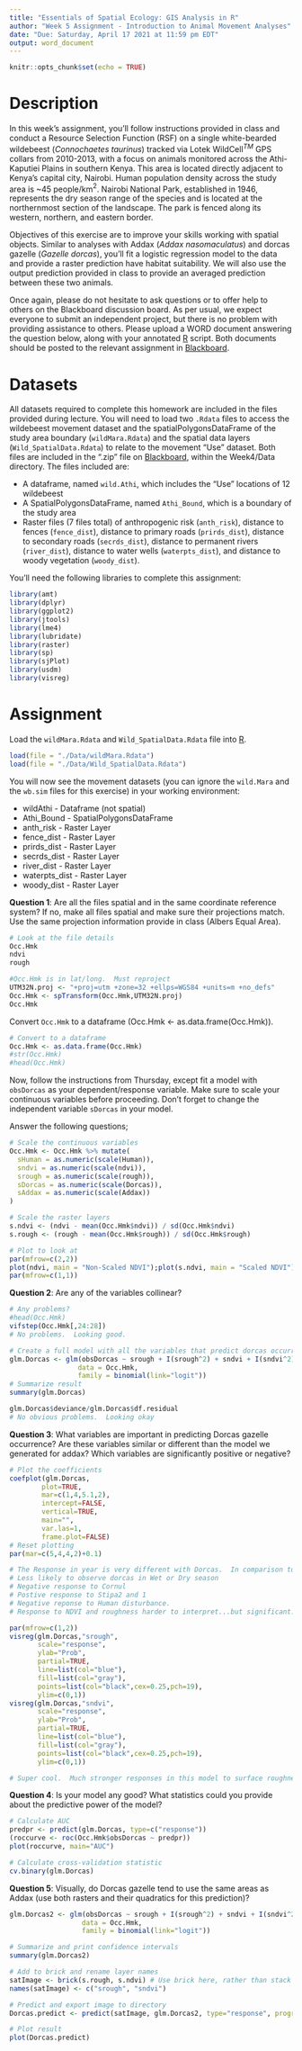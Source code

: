 ```yaml
---
title: "Essentials of Spatial Ecology: GIS Analysis in R"
author: "Week 5 Assignment - Introduction to Animal Movement Analyses"
date: "Due: Saturday, April 17 2021 at 11:59 pm EDT"
output: word_document
---
```


```r
knitr::opts_chunk$set(echo = TRUE)
```

# Description
In this week's assignment, you'll follow instructions provided in class and conduct a Resource Selection Function (RSF) on a single white-bearded wildebeest (*Connochaetes taurinus*) tracked via Lotek WildCell$^{TM}$ GPS collars from 2010-2013, with a focus on animals monitored across the Athi-Kaputiei Plains in southern Kenya. This area is located directly adjacent to Kenya's capital city, Nairobi.  Human population density across the study area is ~45 people/km$^2$.  Nairobi National Park, established in 1946, represents the dry season range of the species and is located at the northernmost section of the landscape.  The park is fenced along its western, northern, and eastern border.

Objectives of this exercise are to improve your skills working with spatial objects.  Similar to analyses with Addax (*Addax nasomaculatus*) and dorcas gazelle (*Gazelle dorcas*), you'll fit a logistic regression model to the data and provide a raster prediction have habitat suitability.  We will also use the output prediction provided in class to provide an averaged prediction between these two animals.

Once again, please do not hesitate to ask questions or to offer help to others on the Blackboard discussion board. As per usual, we expect everyone to submit an independent project, but there is no problem with providing assistance to others. Please upload a WORD document answering the question below, along with your annotated [R]() script. Both documents should be posted to the relevant assignment in [Blackboard](https://mymasonportal.gmu.edu/).

# Datasets
All datasets required to complete this homework are included in the files provided during lecture.  You will need to load two `.Rdata` files to access the wildebeest movement dataset and the spatialPolygonsDataFrame of the study area boundary (`wildMara.Rdata`) and the spatial data layers (`Wild_SpatialData.Rdata`) to relate to the movement "Use" dataset.  Both files are included in the ".zip" file on [Blackboard](), within the Week4/Data directory.  The files included are:

* A dataframe, named `wild.Athi`, which includes the "Use" locations of 12 wildebeest
* A SpatialPolygonsDataFrame, named `Athi_Bound`, which is a boundary of the study area
* Raster files (7 files total) of anthropogenic risk (`anth_risk`), distance to fences (`fence_dist`), distance to primary roads (`prirds_dist`), distance to secondary roads (`secrds_dist`), distance to permanent rivers (`river_dist`), distance to water wells (`waterpts_dist`), and distance to woody vegetation (`woody_dist`).

You'll need the following libraries to complete this assignment:

```r
library(amt) 
library(dplyr)
library(ggplot2)
library(jtools)
library(lme4)
library(lubridate)
library(raster)
library(sp)
library(sjPlot)
library(usdm)
library(visreg)
```

# Assignment
Load the `wildMara.Rdata` and `Wild_SpatialData.Rdata` file into [R]().

```r
load(file = "./Data/wildMara.Rdata")
load(file = "./Data/Wild_SpatialData.Rdata")
```

You will now see the movement datasets (you can ignore the `wild.Mara` and the `wb.sim` files for this exercise) in your working environment:

* wildAthi - Dataframe (not spatial)
* Athi_Bound - SpatialPolygonsDataFrame
* anth_risk - Raster Layer
* fence_dist - Raster Layer
* prirds_dist - Raster Layer
* secrds_dist - Raster Layer
* river_dist - Raster Layer
* waterpts_dist - Raster Layer
* woody_dist - Raster Layer

**Question 1**: Are all the files spatial and in the same coordinate reference system?  If no, make all files spatial and make sure their projections match.  Use the same projection information provide in class (Albers Equal Area).

```r
# Look at the file details
Occ.Hmk
ndvi
rough

#Occ.Hmk is in lat/long.  Must reproject
UTM32N.proj <- "+proj=utm +zone=32 +ellps=WGS84 +units=m +no_defs"
Occ.Hmk <- spTransform(Occ.Hmk,UTM32N.proj)
Occ.Hmk
```

Convert `Occ.Hmk` to a dataframe (Occ.Hmk <- as.data.frame(Occ.Hmk)). 

```r
# Convert to a dataframe
Occ.Hmk <- as.data.frame(Occ.Hmk)
#str(Occ.Hmk)
#head(Occ.Hmk)
```

Now, follow the instructions from Thursday, except fit a model with `obsDorcas` as your dependent/response variable. Make sure to scale your continuous variables before proceeding.  Don't forget to change the independent variable `sDorcas` in your model.  

Answer the following questions;

```r
# Scale the continuous variables
Occ.Hmk <- Occ.Hmk %>% mutate(
  sHuman = as.numeric(scale(Human)),
  sndvi = as.numeric(scale(ndvi)),
  srough = as.numeric(scale(rough)),
  sDorcas = as.numeric(scale(Dorcas)),
  sAddax = as.numeric(scale(Addax))
)

# Scale the raster layers
s.ndvi <- (ndvi - mean(Occ.Hmk$ndvi)) / sd(Occ.Hmk$ndvi)
s.rough <- (rough - mean(Occ.Hmk$rough)) / sd(Occ.Hmk$rough)

# Plot to look at
par(mfrow=c(2,2))
plot(ndvi, main = "Non-Scaled NDVI");plot(s.ndvi, main = "Scaled NDVI");plot(rough, main = "Non-Scaled Rough");plot(s.rough, main = "Scaled Rough")
par(mfrow=c(1,1))
```

**Question 2**: Are any of the variables collinear?  

```r
# Any problems?
#head(Occ.Hmk)
vifstep(Occ.Hmk[,24:28])
# No problems.  Looking good.
```

```r
# Create a full model with all the variables that predict dorcas occurrence
glm.Dorcas <- glm(obsDorcas ~ srough + I(srough^2) + sndvi + I(sndvi^2) + sHuman + sAddax + Stipa1 + Stipa2 + Cornul + Season + Year, 
                 data = Occ.Hmk, 
                 family = binomial(link="logit"))
# Summarize result
summary(glm.Dorcas)

glm.Dorcas$deviance/glm.Dorcas$df.residual
# No obvious problems.  Looking okay
```

**Question 3**: What variables are important in predicting Dorcas gazelle occurrence?  Are these variables similar or different than the model we generated for addax?  Which variables are significantly positive or negative?  

```r
# Plot the coefficients
coefplot(glm.Dorcas,
        plot=TRUE,
        mar=c(1,4,5.1,2),
        intercept=FALSE,
        vertical=TRUE,
        main="",
        var.las=1,
        frame.plot=FALSE)
# Reset plotting
par(mar=c(5,4,4,2)+0.1)

# The Response in year is very different with Dorcas.  In comparison to Year 2008, Years 2011, 2012, and 2013 overlap 0 (no statistical difference).  Surveyors were more likely to record Dorcas in years 2009, 2010, and 2014 -> in comparison to 2008
# Less likely to observe dorcas in Wet or Dry season
# Negative response to Cornul
# Postive response to Stipa2 and 1
# Negative reponse to Human disturbance.
# Response to NDVI and roughness harder to interpret...but significant.  Need to plot response curves.

par(mfrow=c(1,2))
visreg(glm.Dorcas,"srough",
       scale="response", 
       ylab="Prob", 
       partial=TRUE, 
       line=list(col="blue"), 
       fill=list(col="gray"),
       points=list(col="black",cex=0.25,pch=19),
       ylim=c(0,1))
visreg(glm.Dorcas,"sndvi",
       scale="response", 
       ylab="Prob", 
       partial=TRUE, 
       line=list(col="blue"), 
       fill=list(col="gray"),
       points=list(col="black",cex=0.25,pch=19),
       ylim=c(0,1))

# Super cool.  Much stronger responses in this model to surface roughness and ndvi (Lot's more data on the occurrence on dorcas gazelle).  Increase in occurrence probability at high levels of ndvi.  U-shaped response to surface roughness (open area and very rough areas, perhaps).
```

**Question 4**: Is your model any good?  What statistics could you provide about the predictive power of the model?

```r
# Calculate AUC
predpr <- predict(glm.Dorcas, type=c("response"))
(roccurve <- roc(Occ.Hmk$obsDorcas ~ predpr))
plot(roccurve, main="AUC")

# Calculate cross-validation statistic
cv.binary(glm.Dorcas)
```

**Question 5**: Visually, do Dorcas gazelle tend to use the same areas as Addax (use both rasters and their quadratics for this prediction)?

```r
glm.Dorcas2 <- glm(obsDorcas ~ srough + I(srough^2) + sndvi + I(sndvi^2), 
                  data = Occ.Hmk, 
                  family = binomial(link="logit"))

# Summarize and print confidence intervals
summary(glm.Dorcas2)

# Add to brick and rename layer names
satImage <- brick(s.rough, s.ndvi) # Use brick here, rather than stack to create a single, multi-layer file
names(satImage) <- c("srough", "sndvi")

# Predict and export image to directory
Dorcas.predict <- predict(satImage, glm.Dorcas2, type="response", progress='text')

# Plot result
plot(Dorcas.predict)
```